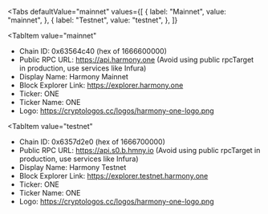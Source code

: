 
<Tabs
 defaultValue="mainnet"
  values={[
    { label: "Mainnet", value: "mainnet", },
    { label: "Testnet", value: "testnet", },
  ]}
>
<TabItem
  value="mainnet"
>

- Chain ID: 0x63564c40 (hex of 1666600000)
- Public RPC URL: https://api.harmony.one (Avoid using public rpcTarget in production, use services
  like Infura)
- Display Name: Harmony Mainnet
- Block Explorer Link: https://explorer.harmony.one
- Ticker: ONE
- Ticker Name: ONE
- Logo: https://cryptologos.cc/logos/harmony-one-logo.png

</TabItem>

<TabItem
  value="testnet"
>

- Chain ID: 0x6357d2e0 (hex of 1666700000)
- Public RPC URL: https://api.s0.b.hmny.io (Avoid using public rpcTarget in production, use services
  like Infura)
- Display Name: Harmony Testnet
- Block Explorer Link: https://explorer.testnet.harmony.one
- Ticker: ONE
- Ticker Name: ONE
- Logo: https://cryptologos.cc/logos/harmony-one-logo.png

</TabItem>
</Tabs>
